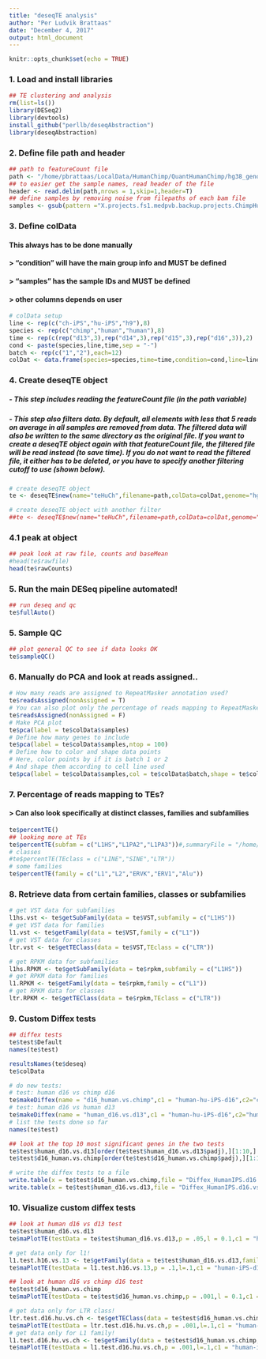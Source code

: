 ```yaml
---
title: "deseqTE analysis"
author: "Per Ludvik Brattaas"
date: "December 4, 2017"
output: html_document
---
```


```r
knitr::opts_chunk$set(echo = TRUE)
```

### 1. Load and install libraries

```r
## TE clustering and analysis
rm(list=ls())
library(DESeq2)
library(devtools)
install_github("perllb/deseqAbstraction")
library(deseqAbstraction)

```

### 2. Define file path and header
```r
## path to featureCount file
path <- "/home/pbrattaas/LocalData/HumanChimp/QuantHumanChimp/hg38_genome/humanChimp_hg38.s2.unique.ERE.notInExonGencode.txt"
## to easier get the sample names, read header of the file
header <- read.delim(path,nrows = 1,skip=1,header=T)
## define samples by removing noise from filepaths of each bam file
samples <- gsub(pattern ="X.projects.fs1.medpvb.backup.projects.ChimpHuman.Aligned_hg38_STAR_unique.hg38.unique.",replacement = "",gsub(pattern = "Aligned.sortedByCoord.out.bam",replacement = "",x = names(header)))

```

### 3. Define colData
#### This always has to be done manually 
#### > "condition" will have the main group info and MUST be defined
#### > "samples" has the sample IDs and MUST be defined
#### > other columns depends on user
```r
# colData setup
line <- rep(c("ch-iPS","hu-iPS","h9"),8)
species <- rep(c("chimp","human","human"),8)
time <- rep(c(rep("d13",3),rep("d14",3),rep("d15",3),rep("d16",3)),2)
cond <- paste(species,line,time,sep = "-")
batch <- rep(c("1","2"),each=12)
colDat <- data.frame(species=species,time=time,condition=cond,line=line,samples=samples[-c(1:6)],batch=batch)

```

### 4. Create deseqTE object
##### - This step includes reading the featureCount file (in the path variable)
##### - This step also filters data. By default, all elements with less that 5 reads on average in all samples are removed from data. The filtered data will also be written to the same directory as the original file. If you want to create a deseqTE object again with that featureCount file, the filtered file will be read instead (to save time). If you do not want to read the filtered file, it either has to be deleted, or you have to specify another filtering cutoff to use (shown below).
```r
# create deseqTE object
te <- deseqTE$new(name="teHuCh",filename=path,colData=colDat,genome="hg38")

# create deseqTE object with another filter
##te <- deseqTE$new(name="teHuCh",filename=path,colData=colDat,genome="hg38",filter=3)
```

### 4.1 peak at object
```r
## peak look at raw file, counts and baseMean
#head(te$rawfile)
head(te$rawCounts)
```

### 5. Run the main DESeq pipeline automated!
```r
## run deseq and qc
te$fullAuto()
```

### 5. Sample QC
```r
## plot general QC to see if data looks OK
te$sampleQC()
```


### 6. Manually do PCA and look at reads assigned..
```r
# How many reads are assigned to RepeatMasker annotation used?
te$readsAssigned(nonAssigned = T)
# You can also plot only the percentage of reads mapping to RepeatMasker
te$readsAssigned(nonAssigned = F)
# Make PCA plot
te$pca(label = te$colData$samples)
# Define how many genes to include 
te$pca(label = te$colData$samples,ntop = 100)
# Define how to color and shape data points
# Here, color points by if it is batch 1 or 2
# And shape them according to cell line used
te$pca(label = te$colData$samples,col = te$colData$batch,shape = te$colData$line)
```

### 7. Percentage of reads mapping to TEs? 
#### > Can also look specifically at distinct classes, families and subfamilies
```r

te$percentTE()
## looking more at TEs
te$percentTE(subfam = c("L1HS","L1PA2","L1PA3"))#,summaryFile = "/home/pbrattaas/LocalData/HumanChimp/QuantHumanChimp/humanChimp_hg38.s2.unique.ERE.notInExonGencode.txt.summary")
# classes
#te$percentTE(TEclass = c("LINE","SINE","LTR"))
# some families 
te$percentTE(family = c("L1","L2","ERVK","ERV1","Alu"))

```

### 8. Retrieve data from certain families, classes or subfamilies
```r
# get VST data for subfamilies 
l1hs.vst <- te$getSubFamily(data = te$VST,subfamily = c("L1HS"))
# get VST data for families 
l1.vst <- te$getFamily(data = te$VST,family = c("L1"))
# get VST data for classes
ltr.vst <- te$getTEClass(data = te$VST,TEclass = c("LTR"))

# get RPKM data for subfamilies 
l1hs.RPKM <- te$getSubFamily(data = te$rpkm,subfamily = c("L1HS"))
# get RPKM data for families 
l1.RPKM <- te$getFamily(data = te$rpkm,family = c("L1"))
# get RPKM data for classes
ltr.RPKM <- te$getTEClass(data = te$rpkm,TEclass = c("LTR"))
```

### 9. Custom Diffex tests
```r
## diffex tests
te$test$Default
names(te$test)

resultsNames(te$deseq)
te$colData

# do new tests:
# test: human d16 vs chimp d16
te$makeDiffex(name = "d16_human.vs.chimp",c1 = "human-hu-iPS-d16",c2="chimp-ch-iPS-d16")
# test: human d16 vs human d13
te$makeDiffex(name = "human_d16.vs.d13",c1 = "human-hu-iPS-d16",c2="human-hu-iPS-d13")
# list the tests done so far
names(te$test)

## look at the top 10 most significant genes in the two tests
te$test$human_d16.vs.d13[order(te$test$human_d16.vs.d13$padj),][1:10,]
te$test$d16_human.vs.chimp[order(te$test$d16_human.vs.chimp$padj),][1:10,]

# write the diffex tests to a file
write.table(x = te$test$d16_human.vs.chimp,file = "Diffex_HumanIPS.d16.vs.chimpIPS.d16.txt",quote = F,sep = "\t",row.names = T)
write.table(x = te$test$human_d16.vs.d13,file = "Diffex_HumanIPS.d16.vs.d13.txt",quote = F,sep = "\t",row.names = T)
```

### 10. Visualize custom diffex tests
```r
## look at human d16 vs d13 test
te$test$human_d16.vs.d13
te$maPlotTE(testData = te$test$human_d16.vs.d13,p = .05,l = 0.1,c1 = "human-iPS-d16",c2="human-iPS-d13")

# get data only for l1!
l1.test.h16.vs.13 <- te$getFamily(data = te$test$human_d16.vs.d13,family = "L1")
te$maPlotTE(testData = l1.test.h16.vs.13,p = .1,l=.1,c1 = "human-iPS-d16",c2="human-iPS-d13")

## look at human d16 vs chimp d16 test
te$test$d16_human.vs.chimp
te$maPlotTE(testData = te$test$d16_human.vs.chimp,p = .001,l = 0.1,c1 = "human-iPS-d16",c2="chimp-iPS-d16")

# get data only for LTR class!
ltr.test.d16.hu.vs.ch <- te$getTEClass(data = te$test$d16_human.vs.chimp,TEclass = "LTR")
te$maPlotTE(testData = ltr.test.d16.hu.vs.ch,p = .001,l=.1,c1 = "human-iPS-d16",c2="chimp-iPS-d16")
# get data only for L1 family!
l1.test.d16.hu.vs.ch <- te$getFamily(data = te$test$d16_human.vs.chimp,family = "L1")
te$maPlotTE(testData = l1.test.d16.hu.vs.ch,p = .001,l=.1,c1 = "human-iPS-d16",c2="chimp-iPS-d16")

```

